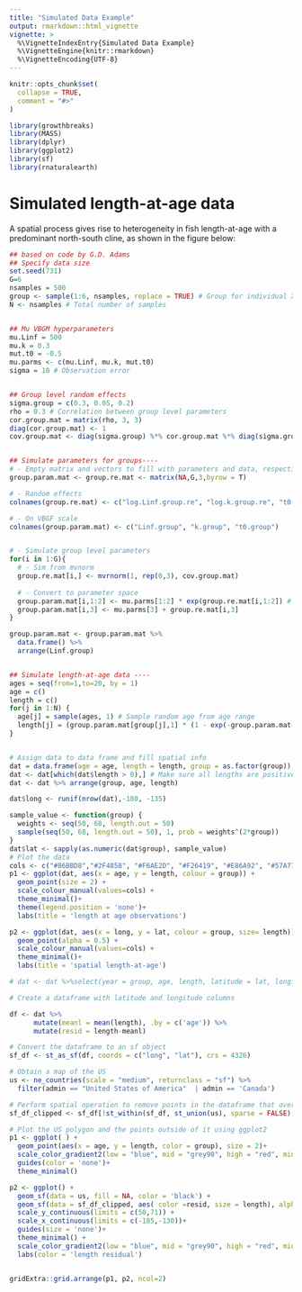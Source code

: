 ```yaml
---
title: "Simulated Data Example"
output: rmarkdown::html_vignette
vignette: >
  %\VignetteIndexEntry{Simulated Data Example}
  %\VignetteEngine{knitr::rmarkdown}
  %\VignetteEncoding{UTF-8}
---
```


```r
knitr::opts_chunk$set(
  collapse = TRUE,
  comment = "#>"
)
```

```r
library(growthbreaks)
library(MASS)
library(dplyr)
library(ggplot2)
library(sf)
library(rnaturalearth)
```



# Simulated length-at-age data
A spatial process gives rise to heterogeneity in fish length-at-age with a predominant north-south cline, as shown in the figure below:

```r
## based on code by G.D. Adams
## Specify data size
set.seed(731)
G=6
nsamples = 500
group <- sample(1:6, nsamples, replace = TRUE) # Group for individual X
N <- nsamples # Total number of samples


## Mu VBGM hyperparameters 
mu.Linf = 500
mu.k = 0.3 
mut.t0 = -0.5
mu.parms <- c(mu.Linf, mu.k, mut.t0)
sigma = 10 # Observation error


## Group level random effects
sigma.group = c(0.3, 0.05, 0.2)
rho = 0.3 # Correlation between group level parameters
cor.group.mat = matrix(rho, 3, 3)
diag(cor.group.mat) <- 1
cov.group.mat <- diag(sigma.group) %*% cor.group.mat %*% diag(sigma.group) # Get covariance


## Simulate parameters for groups----
# - Empty matrix and vectors to fill with parameters and data, respectively
group.param.mat <- group.re.mat <- matrix(NA,G,3,byrow = T)

# - Random effects
colnames(group.re.mat) <- c("log.Linf.group.re", "log.k.group.re", "t0.group.re")

# - On VBGF scale
colnames(group.param.mat) <- c("Linf.group", "k.group", "t0.group")


# - Simulate group level parameters
for(i in 1:G){
  # - Sim from mvnorm
  group.re.mat[i,] <- mvrnorm(1, rep(0,3), cov.group.mat) 
  
  # - Convert to parameter space
  group.param.mat[i,1:2] <- mu.parms[1:2] * exp(group.re.mat[i,1:2]) # Log to natural scale
  group.param.mat[i,3] <- mu.parms[3] + group.re.mat[i,3]
}

group.param.mat <- group.param.mat %>%
  data.frame() %>%
  arrange(Linf.group)


## Simulate length-at-age data ----
ages = seq(from=1,to=20, by = 1)
age = c()
length = c()
for(j in 1:N) {
  age[j] = sample(ages, 1) # Sample random age from age range
  length[j] = (group.param.mat[group[j],1] * (1 - exp(-group.param.mat[group[j],2]*(age[j]-group.param.mat[group[j],3])))) + rnorm(1,0,sigma) # Add normally distributed random error
}


# Assign data to data frame and fill spatial info
dat = data.frame(age = age, length = length, group = as.factor(group))
dat <- dat[which(dat$length > 0),] # Make sure all lengths are positive
dat <- dat %>% arrange(group, age, length)

dat$long <- runif(nrow(dat),-180, -135)

sample_value <- function(group) {
  weights <- seq(50, 68, length.out = 50)
  sample(seq(50, 68, length.out = 50), 1, prob = weights^(2*group))
} 
dat$lat <- sapply(as.numeric(dat$group), sample_value) 
# Plot the data
cols <- c("#86BBD8","#2F4858", "#F6AE2D", "#F26419", "#E86A92", "#57A773") 
p1 <- ggplot(dat, aes(x = age, y = length, colour = group)) +
  geom_point(size = 2) + 
  scale_colour_manual(values=cols) +
  theme_minimal()+
  theme(legend.position = 'none')+
  labs(title = 'length at age observations')

p2 <- ggplot(dat, aes(x = long, y = lat, colour = group, size= length)) +
  geom_point(alpha = 0.5) + 
  scale_colour_manual(values=cols) +
  theme_minimal()+
  labs(title = 'spatial length-at-age')

# dat <- dat %>%select(year = group, age, length, latitude = lat, longitude = long)

# Create a dataframe with latitude and longitude columns

df <- dat %>%
      mutate(meanl = mean(length), .by = c('age')) %>%
      mutate(resid = length-meanl) 

# Convert the dataframe to an sf object
sf_df <- st_as_sf(df, coords = c("long", "lat"), crs = 4326)

# Obtain a map of the US
us <- ne_countries(scale = "medium", returnclass = "sf") %>%
  filter(admin == "United States of America"  | admin == 'Canada')

# Perform spatial operation to remove points in the dataframe that overlap with the US polygon
sf_df_clipped <- sf_df[!st_within(sf_df, st_union(us), sparse = FALSE), ]
```
 
```r
# Plot the US polygon and the points outside of it using ggplot2
p1 <- ggplot( ) +
  geom_point(aes(x = age, y = length, color = group), size = 2)+
  scale_color_gradient2(low = "blue", mid = "grey90", high = "red", midpoint = 3) +
  guides(color = 'none')+
  theme_minimal() 

p2 <- ggplot() +
  geom_sf(data = us, fill = NA, color = 'black') +
  geom_sf(data = sf_df_clipped, aes( color =resid, size = length), alpha = 0.9) +
  scale_y_continuous(limits = c(50,71)) +
  scale_x_continuous(limits = c(-185,-130))+
  guides(size = 'none')+
  theme_minimal() +
  scale_color_gradient2(low = "blue", mid = "grey90", high = "red", midpoint = 0) +
  labs(color = 'length residual')


gridExtra::grid.arrange(p1, p2, ncol=2)
```

